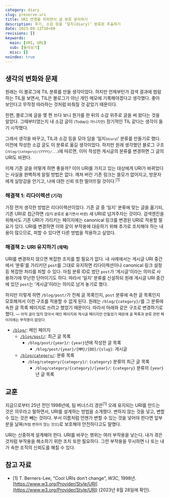 ```yaml
---
category: diary
slug: preserve-uri
title: URI 변경을 피하면서 글 분류 분리하기
description: 후기, 소감 등을 ‘일지(diary)’ 분류로 추출하기
date: 2023-09-12T16+09
revisions: []
keywords:
  main: [URI, URL]
  sub: [돌아보기]
  misc: []
noindex: true
---
```


## 생각의 변화와 문제

원래는 이 블로그에 TIL 분류를 만들 생각이었다. 하지만 언제부턴가 검색 결과에 범람하는 TIL을 보면서, TIL은 블로그가 아닌 개인 메모에 기록해야겠다고 생각했다. 좋아 보인다고 무작정 따라하는 것처럼 비춰질 것 같았기 때문이다.

한편, 블로그에 글을 몇 편 쓰다 보니 뭔가를 한 뒤의 소감 위주로 글을 써 왔다는 것을 알았다. 그때부터였는지 내 소감 글이 <small>(Today는 아니지만)</small> 장기적인 TIL 같다는 생각이 들기 시작했다.

그래서 생각을 바꾸고, TIL과 소감 등을 모아 담을 ‘일지<small>(`diary`)</small>’ 분류를 만들기로 했다. 이전에 작성한 소감 글도 이 분류로 옮길 생각이었다. 하지만 원래 생각했던 블로그 구조<small>(`/blog/{category}/{YYYY}/...`)</small>에 따르면, 이미 작성한 게시글의 분류를 변경하면 그 글의 URI도 바뀐다.

이제 기존 글을 어떻게 하면 좋을까? 이미 URI를 가지고 있는 대상에게 URI가 바뀌었다는 사실을 완벽하게 알릴 방법은 없다. 깨져 버린 기존 링크는 쓸모가 없어지고, 방문자에게 실망감을 안기고, 나에 대한 신뢰 또한 떨어뜨릴 것이다.<sup>\[1]</sup>

### 해결책 1: 리다이렉션 <small>(기각)</small>

가장 먼저 생각한 방법은 리다이렉션이었다. 기존 글 중 ‘일지’ 분류에 맞는 글을 옮기되, 기존 URI로 접근하면 <small>(일지 분류로 옮기면서 바뀐)</small> 새 URI로 넘겨주자는 것이다. 검색엔진을 위해서도 기존 URI가 가리키는 페이지에는 canonical 링크를 변경된 URI로 적용할 필요가 있다. URI를 변경하면 이와 같이 부작용에 대응하기 위해 추가로 조치해야 하는 내용이 많으므로, 피할 수 있다면 다른 방법을 적용하고 싶었다.

### 해결책 2: URI 유지하기 <small>(채택)</small>

URI를 변경하지 않으면 복잡한 조치를 할 필요가 없다. 내 사례에서는 게시글 URI 중간에서 ‘분류’를 가리키던 `post`를 그대로 유지하면 리다이렉션이나 canonical 링크 설정 등 복잡한 처리를 피할 수 있다. 마침 분류 ID로 썼던 `post`가 ‘게시글’이라는 의미로 사용하기에 무난한 단어이기도 하다. 따라서 ‘일지’ 분류를 신설하되 원래 게시글 URI 중간에 있던 `post`는 ‘게시글’이라는 의미로 남겨 놓기로 했다.

하지만 이렇게 하면 `/blog/post/`가 전체 글 목록인지, `post` 분류에 속한 글 목록인지 모호해져서 이런 구조를 적용할 수 없게 된다. 원래는 `/blog/{category}/`를 그 분류에 속한 글 목록 페이지로 쓰려고 했었기 때문이다. 따라서 아래와 같은 구조로 변경하기로 했다. <small>— 아직 글이 많지 않아서 메인 페이지와 게시글 페이지만 만들었기 때문에 글 목록과 분류 관련 페이지에는 부작용이 없었다.</small>

- [`/blog/`](https://yejunian.github.io/blog/): 메인 페이지
    - [`/blog/post/`](https://yejunian.github.io/blog/post/): 최근 글 목록
        - `/blog/post/{year}/`: `{year}`년에 작성한 글 목록
            - `/blog/post/{year}/{MM}/{DD}/{slug}`: 게시글
    - [`/blog/category/`](https://yejunian.github.io/category/): 분류 목록
        - `/blog/category/{category}/`: `{category}` 분류의 최근 글 목록
            - `/blog/category/{category}/{year}/`: `{category}` 분류의 `{year}`년 글 목록

## 교훈

지금으로부터 25년 전인 1998년에, 팀 버너스리 경은<sup>\[1]</sup> 오래 유지되는 URI를 만드는 것은 의무라고 말하면서, URI를 설계하는 방법을 소개했다. 변하지 않는 것을 넣고, 변할 수 있는 것은 빼는 것이다. 부서 이름처럼 언젠가 변할 수 있는 것을 넣어야 한다면 앞부분을 날짜<small>(처럼 변하지 않는 것으)</small>로 보호해야 안전하다고도 말했다.

URI는 신중하게 설계해야 한다. URI를 바꾸는 행위는 여러 부작용을 낳는다. 내가 겪은 것처럼 부작용을 해소하기 위한 조치 또한 필요하다. 그런 부작용을 무시하면 나 또는 내가 속한 조직의 신뢰도를 해칠 수 있다.

## 참고 자료

- \[1] T. Berners-Lee, “Cool URIs don’t change”, _W3C_, 1998년. [https://www.w3.org/Provider/Style/URI](https://www.w3.org/Provider/Style/URI) (2023년 8월 28일에 확인).
